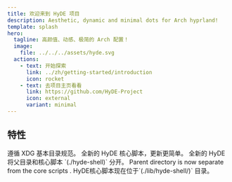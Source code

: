 ```yaml
---
title: 欢迎来到 HyDE 项目
description: Aesthetic, dynamic and minimal dots for Arch hyprland!
template: splash
hero:
  tagline: 高颜值、动感、极简的 Arch 配置！
  image:
    file: ../../../assets/hyde.svg
  actions:
    - text: 开始探索
      link: ../zh/getting-started/introduction
      icon: rocket
    - text: 去项目主页看看
      link: https://github.com/HyDE-Project
      icon: external
      variant: minimal
---
```



## 特性

<CardGrid stagger>
  <Card title="XDG 遵循" icon="seti:vala">
    遵循 XDG 基本目录规范。
  </Card>
  <Card title="更新更简单" icon="add-document">
    全新的 HyDE 核心脚本，更新更简单。
  </Card>
  <Card title="独立的父目录" icon="seti:folder">
    全新的 HyDE 将父目录和核心脚本 `(./hyde-shell)` 分开。
    Parent directory is now separate from the core scripts .
  </Card>
  <Card title="核心脚本位置优化" icon="seti:powershell">
    HyDE核心脚本现在位于`(./lib/hyde-shell/)` 目录。
  </Card>
</CardGrid>
